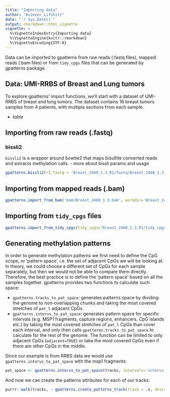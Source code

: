 ```yaml
---
title: "Importing data"
author: "Aviezer Lifshitz"
date: "`r Sys.Date()`"
output: rmarkdown::html_vignette
vignette: >
  %\VignetteIndexEntry{Importing data}
  %\VignetteEngine{knitr::rmarkdown}
  %\VignetteEncoding{UTF-8}
---
```


Data can be imported to gpatterns from raw reads (.fastq files), mapped reads (.bam files) or from `tidy_cpgs` files that can be generated by gpatterns package. 

## Data: UMI-RRBS of Breast and Lung tumors
To explore gpatterns' import functions, we'll start with a dataset of UMI-RRBS of breast and lung tumors. 
The dataset contains 16 breast tumors samples from 4 patients, with multiple sections from each sample. 

* _table_

## Importing from raw reads (.fastq)
### bissli2
`bissli2` is a wrapper around bowtie2 that maps bisulfite converted reads and extracts methylation calls.
- more about bissli params and usage

```r
gpatterns.bissli2(r1_fastq = 'Breast_2460_1.3_R1/fastq/Breast_2460_1.3_R1.fastq', r2_fastq = 'Breast_2460_1.3_R1/fastq/Breast_2460_1.3_R2.fastq', out_bam = 'Breast_2460_1.3_R1/bam/Breast_2460_1.3.bam', genome_seq = "/net/mraid14/export/data/db/tgdb/hg19/seq", genome_type="ct_ga", bissli2_idx = "/net/mraid14/export/data/tools/bissli2/hg19/hg19")
```

## Importing from mapped reads (.bam)
```r
gpatterns.import_from_bam('bam/Breast_2460_1.3.bam', workdir='Breast_2460_1.3_R1', trim=1, cgs_mask_file='/net/mraid14/export/tgdata/users/aviezerl/proj/gpatterns_nugget/msp1_stickey_ends', frag_intervs='intervs.msp1.fid', rm_off_target=T, maxdist=4, use_sge=F, parallel=TRUE, paired_end=TRUE)
```

## Importing from `tidy_cpgs` files
```r
gpatterns.import_from_tidy_cpgs(tidy_cpgs="Breast_2460_1.3_R1/tidy_cpgs", track="gpatterns_nugget.Breast_2460_1.3_R1", description="", groot="/home/aviezerl/hg19", max_span=600, parallel=TRUE)
```

## Generating methylation patterns
In order to generate methylation patterns we first need to define the CpG scope, or 'pattern space', i.e. the set of adjacent CpGs we will be looking at. In theory, we could choose a different set of CpGs for each sample separately, but then we would not be able to compare them directly. Therefore, the best practice is to define the 'pattern space' based on all the samples together. gpatterns provides two functions to calculate such space:

* `gpatterns.tracks_to_pat_space`: generates patterns space by dividing the genome to non-overlapping chunks and taking the most covered stretches of `pat_l` adjacent CpGs.
* `gpatterns.intervs_to_pat_space`: generates pattern space for specific intervals (e.g. MSP1 fragments, capture regions, enhancers, CpG islands etc.) by taking the most covered stretches of `pat_l` CpGs than cover each interval, and only then calls `gpatterms.tracks_to_pat_space` to calculate for the rest of the genome. The function can be limited to only adjacent CpGs (`adjacent=TRUE`) or take the most covered CpGs even if there are other CpGs in the middle.

Since our example is from RRBS data we would use `gpatterns.intervs_to_pat_space` with the msp1 fragments:
```r
pat_space <- gpatterns.intervs_to_pat_space(tracks, intervals='intervs.msp1.fid', adjacent=TRUE, pat_len=5, parallel=TRUE)
```

And now we can create the patterns attributes for each of our tracks: 
```r
purrr::walk(tracks, ~ gpatterns.create_patterns_track(track = .x, description = paste0('patterns of ', .x), pat_space=pat_space, max_missing=0))
```

